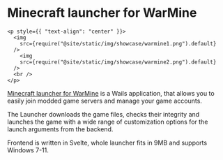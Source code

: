 # Minecraft launcher for WarMine

```mdx-code-block
<p style={{ "text-align": "center" }}>
  <img
    src={require("@site/static/img/showcase/warmine1.png").default}
  />
    <img
    src={require("@site/static/img/showcase/warmine2.png").default}
  />
  <br />
</p>
```

[Minecraft launcher for WarMine](https://warmine.ru/) is a Wails application, that allows you to easily join modded game servers and manage your game accounts.

The Launcher downloads the game files, checks their integrity and launches the game with a wide range of customization options for the launch arguments from the backend.

Frontend is written in Svelte, whole launcher fits in 9MB and supports Windows 7-11.
